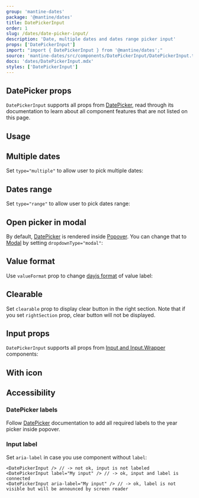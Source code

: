 ```yaml
---
group: 'mantine-dates'
package: '@mantine/dates'
title: DatePickerInput
order: 1
slug: /dates/date-picker-input/
description: 'Date, multiple dates and dates range picker input'
props: ['DatePickerInput']
import: "import { DatePickerInput } from '@mantine/dates';"
source: 'mantine-dates/src/components/DatePickerInput/DatePickerInput.tsx'
docs: 'dates/DatePickerInput.mdx'
styles: ['DatePickerInput']
---
```



## DatePicker props

`DatePickerInput` supports all props from [DatePicker](https://mantine.dev/dates/date-picker/),
read through its documentation to learn about all component features that are not listed on this page.

## Usage

<Demo data={DatePickerInputDemos.usage} />

## Multiple dates

Set `type="multiple"` to allow user to pick multiple dates:

<Demo data={DatePickerInputDemos.multiple} />

## Dates range

Set `type="range"` to allow user to pick dates range:

<Demo data={DatePickerInputDemos.range} />

## Open picker in modal

By default, [DatePicker](/dates/date-picker/) is rendered inside [Popover](/core/popover/).
You can change that to [Modal](/core/modal/) by setting `dropdownType="modal"`:

<Demo data={DatePickerInputDemos.modal} />

## Value format

Use `valueFormat` prop to change [dayjs format](https://day.js.org/docs/en/display/format) of value label:

<Demo data={DatePickerInputDemos.valueFormat} />

## Clearable

Set `clearable` prop to display clear button in the right section. Note that if you set `rightSection`
prop, clear button will not be displayed.

<Demo data={DatePickerInputDemos.clearable} />

## Input props

`DatePickerInput` supports all props from [Input and Input.Wrapper](/core/input/)
components:

<Demo data={DatePickerInputDemos.configurator} />

## With icon

<Demo data={DatePickerInputDemos.icon} />

## Accessibility

### DatePicker labels

Follow [DatePicker](/dates/date-picker/#accessibility) documentation
to add all required labels to the year picker inside popover.

### Input label

Set `aria-label` in case you use component without `label`:

```tsx
<DatePickerInput /> // -> not ok, input is not labeled
<DatePickerInput label="My input" /> // -> ok, input and label is connected
<DatePickerInput aria-label="My input" /> // -> ok, label is not visible but will be announced by screen reader
```
